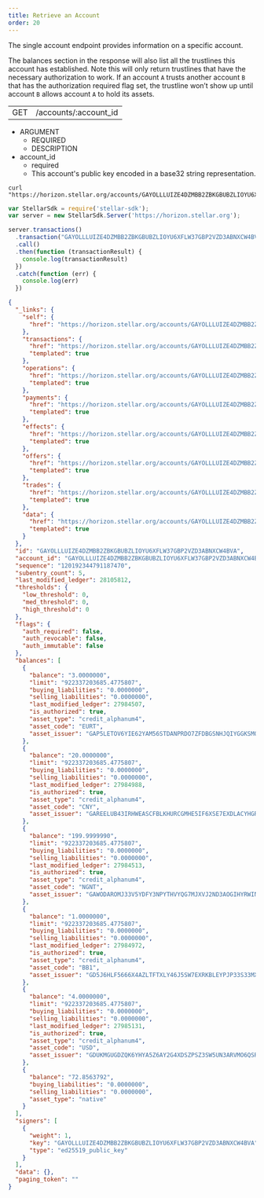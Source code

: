 ```yaml
---
title: Retrieve an Account
order: 20
---
```



The single account endpoint provides information on a specific account.

The balances section in the response will also list all the trustlines this account has established. Note this will only return trustlines that have the necessary authorization to work. If an account `A` trusts another account `B` that has the authorization required flag set, the trustline won’t show up until account `B` allows account `A` to hold its assets.

<Endpoint>

|     |                              |
| --- | ---------------------------- |
| GET | /accounts/:account_id |

</Endpoint>

<NestedTable>

- ARGUMENT
  - REQUIRED
  - DESCRIPTION
- account_id
  - required
  - This account's public key encoded in a base32 string representation.

</NestedTable>

<CodeExample title="Example Request">

```curl
curl "https://horizon.stellar.org/accounts/GAYOLLLUIZE4DZMBB2ZBKGBUBZLIOYU6XFLW37GBP2VZD3ABNXCW4BVA"
```

```JavaScript
var StellarSdk = require('stellar-sdk');
var server = new StellarSdk.Server('https://horizon.stellar.org');

server.transactions()
  .transaction("GAYOLLLUIZE4DZMBB2ZBKGBUBZLIOYU6XFLW37GBP2VZD3ABNXCW4BVA")
  .call()
  .then(function (transactionResult) {
    console.log(transactionResult)
  })
  .catch(function (err) {
    console.log(err)
  })
```

</CodeExample>

<ExampleResponse title="Example Response">

```json
{
  "_links": {
    "self": {
      "href": "https://horizon.stellar.org/accounts/GAYOLLLUIZE4DZMBB2ZBKGBUBZLIOYU6XFLW37GBP2VZD3ABNXCW4BVA"
    },
    "transactions": {
      "href": "https://horizon.stellar.org/accounts/GAYOLLLUIZE4DZMBB2ZBKGBUBZLIOYU6XFLW37GBP2VZD3ABNXCW4BVA/transactions{?cursor,limit,order}",
      "templated": true
    },
    "operations": {
      "href": "https://horizon.stellar.org/accounts/GAYOLLLUIZE4DZMBB2ZBKGBUBZLIOYU6XFLW37GBP2VZD3ABNXCW4BVA/operations{?cursor,limit,order}",
      "templated": true
    },
    "payments": {
      "href": "https://horizon.stellar.org/accounts/GAYOLLLUIZE4DZMBB2ZBKGBUBZLIOYU6XFLW37GBP2VZD3ABNXCW4BVA/payments{?cursor,limit,order}",
      "templated": true
    },
    "effects": {
      "href": "https://horizon.stellar.org/accounts/GAYOLLLUIZE4DZMBB2ZBKGBUBZLIOYU6XFLW37GBP2VZD3ABNXCW4BVA/effects{?cursor,limit,order}",
      "templated": true
    },
    "offers": {
      "href": "https://horizon.stellar.org/accounts/GAYOLLLUIZE4DZMBB2ZBKGBUBZLIOYU6XFLW37GBP2VZD3ABNXCW4BVA/offers{?cursor,limit,order}",
      "templated": true
    },
    "trades": {
      "href": "https://horizon.stellar.org/accounts/GAYOLLLUIZE4DZMBB2ZBKGBUBZLIOYU6XFLW37GBP2VZD3ABNXCW4BVA/trades{?cursor,limit,order}",
      "templated": true
    },
    "data": {
      "href": "https://horizon.stellar.org/accounts/GAYOLLLUIZE4DZMBB2ZBKGBUBZLIOYU6XFLW37GBP2VZD3ABNXCW4BVA/data/{key}",
      "templated": true
    }
  },
  "id": "GAYOLLLUIZE4DZMBB2ZBKGBUBZLIOYU6XFLW37GBP2VZD3ABNXCW4BVA",
  "account_id": "GAYOLLLUIZE4DZMBB2ZBKGBUBZLIOYU6XFLW37GBP2VZD3ABNXCW4BVA",
  "sequence": "120192344791187470",
  "subentry_count": 5,
  "last_modified_ledger": 28105812,
  "thresholds": {
    "low_threshold": 0,
    "med_threshold": 0,
    "high_threshold": 0
  },
  "flags": {
    "auth_required": false,
    "auth_revocable": false,
    "auth_immutable": false
  },
  "balances": [
    {
      "balance": "3.0000000",
      "limit": "922337203685.4775807",
      "buying_liabilities": "0.0000000",
      "selling_liabilities": "0.0000000",
      "last_modified_ledger": 27984507,
      "is_authorized": true,
      "asset_type": "credit_alphanum4",
      "asset_code": "EURT",
      "asset_issuer": "GAP5LETOV6YIE62YAM56STDANPRDO7ZFDBGSNHJQIYGGKSMOZAHOOS2S"
    },
    {
      "balance": "20.0000000",
      "limit": "922337203685.4775807",
      "buying_liabilities": "0.0000000",
      "selling_liabilities": "0.0000000",
      "last_modified_ledger": 27984988,
      "is_authorized": true,
      "asset_type": "credit_alphanum4",
      "asset_code": "CNY",
      "asset_issuer": "GAREELUB43IRHWEASCFBLKHURCGMHE5IF6XSE7EXDLACYHGRHM43RFOX"
    },
    {
      "balance": "199.9999990",
      "limit": "922337203685.4775807",
      "buying_liabilities": "0.0000000",
      "selling_liabilities": "0.0000000",
      "last_modified_ledger": 27984513,
      "is_authorized": true,
      "asset_type": "credit_alphanum4",
      "asset_code": "NGNT",
      "asset_issuer": "GAWODAROMJ33V5YDFY3NPYTHVYQG7MJXVJ2ND3AOGIHYRWINES6ACCPD"
    },
    {
      "balance": "1.0000000",
      "limit": "922337203685.4775807",
      "buying_liabilities": "0.0000000",
      "selling_liabilities": "0.0000000",
      "last_modified_ledger": 27984972,
      "is_authorized": true,
      "asset_type": "credit_alphanum4",
      "asset_code": "BB1",
      "asset_issuer": "GD5J6HLF5666X4AZLTFTXLY46J5SW7EXRKBLEYPJP33S33MXZGV6CWFN"
    },
    {
      "balance": "4.0000000",
      "limit": "922337203685.4775807",
      "buying_liabilities": "0.0000000",
      "selling_liabilities": "0.0000000",
      "last_modified_ledger": 27985131,
      "is_authorized": true,
      "asset_type": "credit_alphanum4",
      "asset_code": "USD",
      "asset_issuer": "GDUKMGUGDZQK6YHYA5Z6AY2G4XDSZPSZ3SW5UN3ARVMO6QSRDWP5YLEX"
    },
    {
      "balance": "72.8563792",
      "buying_liabilities": "0.0000000",
      "selling_liabilities": "0.0000000",
      "asset_type": "native"
    }
  ],
  "signers": [
    {
      "weight": 1,
      "key": "GAYOLLLUIZE4DZMBB2ZBKGBUBZLIOYU6XFLW37GBP2VZD3ABNXCW4BVA",
      "type": "ed25519_public_key"
    }
  ],
  "data": {},
  "paging_token": ""
}
```

</ExampleResponse>
